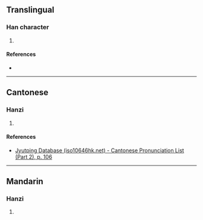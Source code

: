 {{character info/new}}
==Translingual==

===Han character===
{{Han char|rn=61|rad=心|as=03|sn=6|four=|canj=PHNI|ids=⿰忄凡}}

# {{defn|Han|sort=心03}}

====References====
* {{Han ref|kx=0377.071|dkj=10344|dj=0703.180|hdz=42272.130|uh=5FDB|ud=24539}}

----

==Cantonese==

===Hanzi===
{{yue-hanzi|jyut=[[faan4]]|y=faan4}}

# {{defn|lang=yue|sort=心03}}

====References====
* [http://www.iso10646hk.net/jp/document/download.jsp Jyutping Database (iso10646hk.net) - Cantonese Pronunciation List (Part 2), p. 106]

----

==Mandarin==

===Hanzi===
{{cmn-hanzi|pin=[[fán]] ([[fan2]])|wg=fan<sup>2</sup>}}

# {{defn|lang=cmn|sort=心03}}